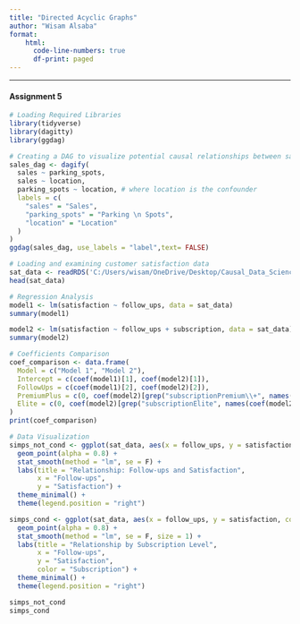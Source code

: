 ```yaml
---
title: "Directed Acyclic Graphs"
author: "Wisam Alsaba"
format: 
    html:
      code-line-numbers: true
      df-print: paged
---
```

----
#### **Assignment 5**
```r
# Loading Required Libraries
library(tidyverse)
library(dagitty)
library(ggdag)

# Creating a DAG to visualize potential causal relationships between sales, parking spots, and location
sales_dag <- dagify(
  sales ~ parking_spots,
  sales ~ location,
  parking_spots ~ location, # where location is the confounder
  labels = c(
    "sales" = "Sales",
    "parking_spots" = "Parking \n Spots",
    "location" = "Location"
  )
)
ggdag(sales_dag, use_labels = "label",text= FALSE)

# Loading and examining customer satisfaction data
sat_data <- readRDS('C:/Users/wisam/OneDrive/Desktop/Causal_Data_Science_Data/Data/customer_sat.rds')
head(sat_data)

# Regression Analysis
model1 <- lm(satisfaction ~ follow_ups, data = sat_data)
summary(model1)

model2 <- lm(satisfaction ~ follow_ups + subscription, data = sat_data)
summary(model2)

# Coefficients Comparison
coef_comparison <- data.frame(
  Model = c("Model 1", "Model 2"),
  Intercept = c(coef(model1)[1], coef(model2)[1]),
  FollowUps = c(coef(model1)[2], coef(model2)[2]),
  PremiumPlus = c(0, coef(model2)[grep("subscriptionPremium\\+", names(coef(model2)))]),
  Elite = c(0, coef(model2)[grep("subscriptionElite", names(coef(model2)))])
)
print(coef_comparison)

# Data Visualization
simps_not_cond <- ggplot(sat_data, aes(x = follow_ups, y = satisfaction)) +
  geom_point(alpha = 0.8) +
  stat_smooth(method = "lm", se = F) +
  labs(title = "Relationship: Follow-ups and Satisfaction",
       x = "Follow-ups",
       y = "Satisfaction") +
  theme_minimal() +
  theme(legend.position = "right")

simps_cond <- ggplot(sat_data, aes(x = follow_ups, y = satisfaction, color = subscription)) +
  geom_point(alpha = 0.8) +
  stat_smooth(method = "lm", se = F, size = 1) +
  labs(title = "Relationship by Subscription Level",
       x = "Follow-ups",
       y = "Satisfaction",
       color = "Subscription") +
  theme_minimal() +
  theme(legend.position = "right")

simps_not_cond
simps_cond
```